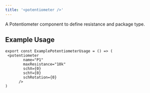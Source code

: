 ```yaml
---
title: '<potentiometer />'
---
```


A Potentiometer component to define resistance and package type.

## Example Usage

```tsx
export const ExamplePotentiometerUsage = () => (
 <potentiometer
        name="P1"
        maxResistance="10k"
        schX={0}
        schY={0}
        schRotation={0}
      />
)
```
